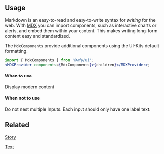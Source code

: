 ## Usage

Markdown is an easy-to-read and easy-to-write syntax for _writing_ for the web. With [MDX](https://mdxjs.com/) you can import components, such as interactive charts or alerts, and embed them within your content.
This makes writing long-form content easy and standardized.

The `MdxComponents` provide additional components using the UI-Kits default formatting.

```jsx
import { MdxComponents } from '@wfp/ui';
<MDXProvider components={MdxComponents}>{children}</MDXProvider>;
```

#### When to use

Display modern content

#### When not to use

Do not nest multiple Inputs. Each input should only have one label text.

## Related

[Story](?path=/docs/components-story--regular)

[Text](?path=/docs/components-text--regular)
